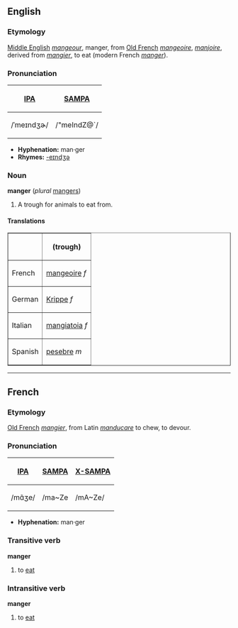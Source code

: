 ==English==
===Etymology===
[[Middle English]] ''[[mangeour]]'', manger, from [[Old French]] ''[[mangeoire]]'', ''[[manjoire]]'', derived from ''[[mangier]]'', to eat (modern French ''[[manger]]'').

===Pronunciation===
{| border=1 cellpadding=5
! [[w:International Phonetic Alphabet|IPA]] !! [[w:SAMPA|SAMPA]]
|-
| /ˈmeɪndʒɚ/ || /"meIndZ@`/
|}

*'''Hyphenation:''' man·ger
*'''Rhymes:''' [[Rhymes:English:-eɪndʒə|-eɪndʒə]]

===Noun===
'''manger''' (''plural'' [[mangers]])
# A trough for animals to eat from.

====Translations====

<table border="1" align="center" cellpadding="5">
<tr><th>        <th> (trough) </tr>
<tr><td>French  <td> [[mangeoire]] ''f'' </tr>
<tr><td>German  <td> [[Krippe]] ''f'' </tr>
<tr><td>Italian <td> [[mangiatoia]] ''f'' </tr>
<tr><td>Spanish <td> [[pesebre]] ''m'' </tr>
</table>

----
==French==
===Etymology===
[[Old French]] ''[[mangier]]'', from Latin ''[[manducare]]'' to chew, to devour.  

===Pronunciation===
{| border=1 cellpadding=5
! [[w:International Phonetic Alphabet|IPA]] !! [[w:SAMPA|SAMPA]] !! [[w:X-SAMPA|X-SAMPA]]
|-
| /mɑ̃ʒe/ || /ma~Ze || /mA~Ze/
|}

*'''Hyphenation:''' man·ger

===Transitive verb===
'''manger'''

# to [[eat]]

===Intransitive verb===
'''manger'''

# to [[eat]]